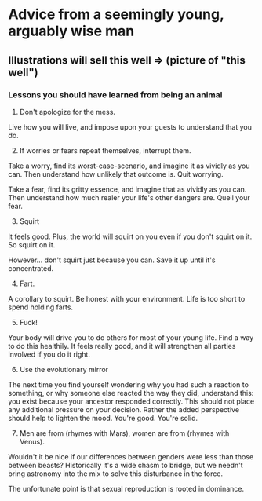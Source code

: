 # Advice from a seemingly young, arguably wise man
## Illustrations will sell this well => (picture of "this well")

### Lessons you should have learned from being an animal
1. Don't apologize for the mess.

Live how you will live, and impose upon your guests to understand that you do.

2. If worries or fears repeat themselves, interrupt them. 

Take a worry, find its worst-case-scenario, and imagine it as vividly as you can. Then understand how unlikely that outcome is. Quit worrying.

Take a fear, find its gritty essence, and imagine that as vividly as you can. Then understand how much realer your life's other dangers are. Quell your fear.

3. Squirt

It feels good. Plus, the world will squirt on you even if you don't squirt on it. So squirt on it.

However... don't squirt just because you can. Save it up until it's concentrated.

4. Fart.

A corollary to squirt. Be honest with your environment. Life is too short to spend holding farts.

5. Fuck!

Your body will drive you to do others for most of your young life. Find a way to do this healthily. It feels really good, and it will strengthen all parties involved if you do it right.

6. Use the evolutionary mirror

The next time you find yourself wondering why you had such a reaction to something, or why someone else reacted the way they did, understand this: you exist because your ancestor responded correctly. This should not place any additional pressure on your decision. Rather the added perspective should help to lighten the mood.  You're good.  You're solid.

7. Men are from (rhymes with Mars), women are from (rhymes with Venus).

Wouldn't it be nice if our differences between genders were less than those between beasts? Historically it's a wide chasm to bridge, but we needn't bring astronomy into the mix to solve this disturbance in the force.

The unfortunate point is that sexual reproduction is rooted in dominance.